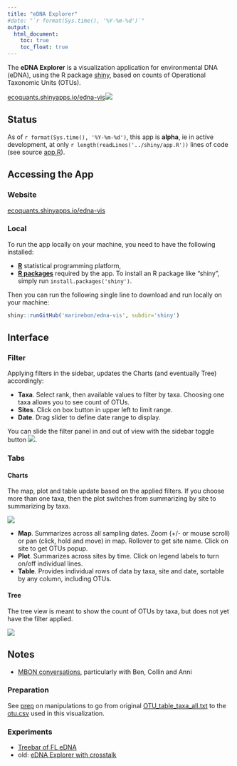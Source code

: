 ```yaml
---
title: "eDNA Explorer"
#date: "`r format(Sys.time(), '%Y-%m-%d')`"
output:
  html_document:
    toc: true
    toc_float: true
---
```


The **eDNA Explorer** is a visualization application for environmental DNA (eDNA), using the R package [shiny](http://shiny.rstudio.com/), based on counts of Operational Taxonomic Units (OTUs).

[ecoquants.shinyapps.io/edna-vis![](img/screen.png)](https://ecoquants.shinyapps.io/edna-vis/)

## Status

As of `r format(Sys.time(), '%Y-%m-%d')`, this app is **alpha**, ie in active development, at only ``r length(readLines('../shiny/app.R'))`` lines of code (see source [app.R](https://github.com/marinebon/edna-vis/blob/master/shiny/app.R)).

## Accessing the App

### Website

[ecoquants.shinyapps.io/edna-vis](https://ecoquants.shinyapps.io/edna-vis/)

### Local

To run the app locally on your machine, you need to have the following installed:

- [**R**](https://cran.r-project.org/) statistical programming platform,
- [**R packages**](https://github.com/marinebon/edna-vis/blob/1229dca08d3471abeb940ae5ea8d1c9f553deb19/shiny/app.R#L5-L15) required by the app. To install an R package like "shiny", simply run `install.packages('shiny')`.

Then you can run the following single line to download and run locally on your machine:

```r
shiny::runGitHub('marinebon/edna-vis', subdir='shiny')
```

## Interface

### Filter

Applying filters in the sidebar, updates the Charts (and eventually Tree) accordingly:

- **Taxa**. Select rank, then available values to filter by taxa. Choosing one taxa allows you to see count of OTUs.
- **Sites**. Click on box button in upper left to limit range.
- **Date**. Drag slider to define date range to display.

You can slide the filter panel in and out of view with the sidebar toggle button ![](img/btn-sidebar.png).

### Tabs

#### Charts

The map, plot and table update based on the applied filters. If you choose more than one taxa, then the plot switches from summarizing by site to summarizing by taxa.

![](img/screen-taxa.png)

- **Map**. Summarizes across all sampling dates. Zoom (+/- or mouse scroll) or pan (click, hold and move) in map. Rollover to get site name. Click on site to get OTUs popup.
- **Plot**. Summarizes across sites by time. Click on legend labels to turn on/off individual lines.
- **Table**. Provides individual rows of data by taxa, site and date, sortable by any column, including OTUs.

#### Tree

The tree view is meant to show the count of OTUs by taxa, but does not yet have the filter applied.

![](img/screen-tree.png)


## Notes

- [MBON conversations](https://docs.google.com/document/d/1jXZHGxmw6vzZy3BWf6a5w0tPjCBOlWKnb7gZjQTJRJc/edit?usp=sharing), particularly with Ben, Collin and Anni

### Preparation

See [prep](./prep.html) on manipulations to go from original [OTU_table_taxa_all.txt](https://github.com/marinebon/edna-vis/blob/master/data/OTU_table_taxa_all.txt) to the [otu.csv](https://github.com/marinebon/edna-vis/blob/master/data/otu.csv) used in this visualization.

### Experiments

- [Treebar of FL eDNA](./treebar.html)
- old: [eDNA Explorer with crosstalk](./crosstalk.html)

